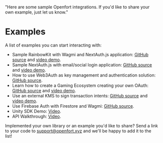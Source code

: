   "Here are some sample Openfort integrations. If you'd like to share your own example, just let us know."

# Examples

A list of examples you can start interacting with:

- Sample RainbowKit with Wagmi and NextAuth.js application: [GitHub source](https://github.com/openfort-xyz/samples/tree/main/rainbow-ssv-nextjs) and [video demo](https://youtu.be/rh2E02PATlU).
- Sample NextAuth.js with email/social login application: [GitHub source](https://github.com/openfort-xyz/samples/tree/main/ssv-social-nextjs) and [video demo](https://youtu.be/xBzl8hk__P8).
- How to use Web3Auth as key management and authentication solution: [GitHub source](https://github.com/openfort-xyz/samples/tree/main/web3auth-wagmi-nextjs).
- Learn how to create a Gaming Ecosystem creating your own OAuth: [GitHub source](https://github.com/openfort-xyz/samples/tree/main/oauth-game-ecosystem) and [video demo](https://youtu.be/s8wMDpTTzJE).
- Use an external KMS to sign transaction intents: [GitHub source](https://github.com/openfort-xyz/samples/tree/main/external-kms-game) and [video demo](https://youtu.be/uHigZXdTECw).
- Use Firebase Auth with Firestore and Wagmi: [GitHub source](https://github.com/openfort-xyz/samples/tree/main/firebase-wagmi-nextjs).
- Unity SDK Demo: [Video](https://www.youtube.com/watch?v=EQoj7Dl616E).
- API Walkthrough: [Video](https://www.youtube.com/watch?v=QDEIuSu4l7U).

Implemented your own library or an example you'd like to share? Send a link to your code to support@openfort.xyz and we'll be happy to add it to the list!
